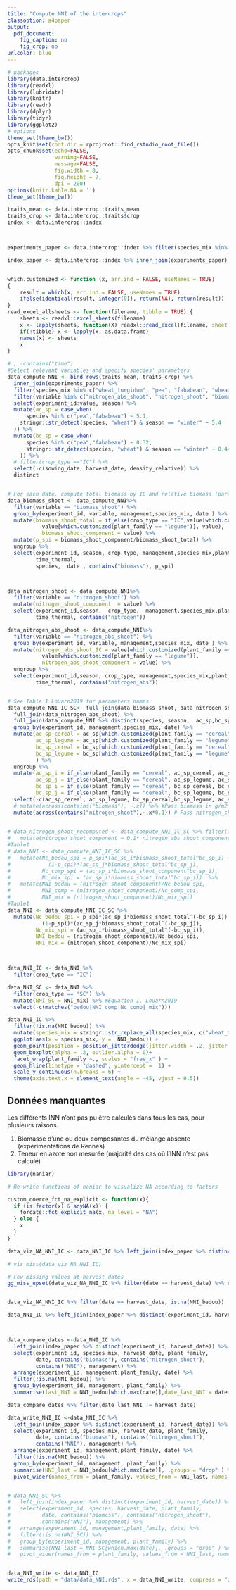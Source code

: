 ```yaml
---
title: "Compute NNI of the intercrops"
classoption: a4paper
output:
  pdf_document:
    fig_caption: no
    fig_crop: no
urlcolor: blue
---
```



```r
# packages
library(data.intercrop)
library(readxl)
library(lubridate)
library(knitr)
library(readr)
library(dplyr)
library(tidyr)
library(ggplot2)
# options
theme_set(theme_bw())
opts_knit$set(root.dir = rprojroot::find_rstudio_root_file())
opts_chunk$set(echo=FALSE,
               warning=FALSE,
               message=FALSE,
               fig.width = 8,
               fig.height = 7,
               dpi = 200)
options(knitr.kable.NA = '')
theme_set(theme_bw())

traits_mean <- data.intercrop::traits_mean
traits_crop <- data.intercrop::traits$crop
index <- data.intercrop::index



experiments_paper <- data.intercrop::index %>% filter(species_mix %in% c("wheat_turgidum_pea", "wheat_turgidum_fababean") ) %>% distinct(experiment_id)

index_paper <- data.intercrop::index %>% inner_join(experiments_paper)



```

```r


which.customized <- function (x, arr.ind = FALSE, useNames = TRUE) 
{
    result = which(x, arr.ind = FALSE, useNames = TRUE)
    ifelse(identical(result, integer(0)), return(NA), return(result))
}
read_excel_allsheets <- function(filename, tibble = TRUE) {
    sheets <- readxl::excel_sheets(filename)
    x <- lapply(sheets, function(X) readxl::read_excel(filename, sheet = X))
    if(!tibble) x <- lapply(x, as.data.frame)
    names(x) <- sheets
    x
}
```


```r


# , -contains("time")
#Select relevant variables and specify species' parameters
data_compute_NNI <- bind_rows(traits_mean, traits_crop) %>% 
  inner_join(experiments_paper) %>% 
  filter(species_mix %in% c("wheat_turgidum", "pea", "fababean", "wheat_turgidum_pea", "wheat_turgidum_fababean")) %>% 
  filter(variable %in% c("nitrogen_abs_shoot", "nitrogen_shoot", "biomass_shoot", "height")) %>% 
  select(experiment_id:value, season) %>% 
  mutate(ac_sp = case_when(
      species %in% c("pea","fababean") ~ 5.1,
    stringr::str_detect(species, "wheat") & season == "winter" ~ 5.4
  )) %>% 
  mutate(bc_sp = case_when(
      species %in% c("pea","fababean") ~ 0.32,
      stringr::str_detect(species, "wheat") & season == "winter" ~ 0.44
    )) %>% 
  # filter(crop_type =="IC") %>%
  select(-c(sowing_date, harvest_date, density_relative)) %>% 
  distinct


# For each date, compute total biomass by IC and relative biomass (parameter p_spi)
data_biomass_shoot <- data_compute_NNI%>% 
  filter(variable == "biomass_shoot") %>% 
  group_by(experiment_id, variable, management,species_mix, date ) %>% 
  mutate(biomass_shoot_total = if_else(crop_type == "IC",value[which.customized(plant_family == "cereal")]+
           value[which.customized(plant_family == "legume")], value),
           biomass_shoot_component = value) %>% 
  mutate(p_spi = biomass_shoot_component/biomass_shoot_total) %>% 
  ungroup %>% 
  select(experiment_id, season, crop_type, management,species_mix,plant_family,
         time_thermal,
         species,  date , contains("biomass"), p_spi) 



data_nitrogen_shoot <- data_compute_NNI%>% 
  filter(variable == "nitrogen_shoot") %>% 
  mutate(nitrogen_shoot_component  = value) %>% 
  select(experiment_id,season,  crop_type,  management,species_mix,plant_family, species,  date ,
         time_thermal, contains("nitrogen")) 

data_nitrogen_abs_shoot <- data_compute_NNI%>% 
  filter(variable == "nitrogen_abs_shoot") %>% 
  group_by(experiment_id, variable, management,species_mix, date ) %>% 
  mutate(nitrogen_abs_shoot_IC = value[which.customized(plant_family == "cereal")]+
           value[which.customized(plant_family == "legume")],
           nitrogen_abs_shoot_component = value) %>% 
  ungroup %>% 
  select(experiment_id,season, crop_type, management,species_mix,plant_family, species,  date ,
         time_thermal, contains("nitrogen_abs")) 


# See Table 1 Louarn2019 for parameters names
data_compute_NNI_IC_SC<- full_join(data_biomass_shoot, data_nitrogen_shoot) %>% 
  full_join(data_nitrogen_abs_shoot) %>% 
  full_join(data_compute_NNI %>% distinct(species, season,  ac_sp,bc_sp)) %>% 
  group_by(experiment_id, management,species_mix, date) %>% 
  mutate(ac_sp_cereal = ac_sp[which.customized(plant_family == "cereal")],
         ac_sp_legume = ac_sp[which.customized(plant_family == "legume")],
         bc_sp_cereal = bc_sp[which.customized(plant_family == "cereal")],
         bc_sp_legume = bc_sp[which.customized(plant_family == "legume")]
         ) %>% 
  ungroup %>% 
  mutate(ac_sp_i = if_else(plant_family == "cereal", ac_sp_cereal, ac_sp_legume),
         ac_sp_j = if_else(plant_family == "cereal", ac_sp_legume, ac_sp_cereal),
         bc_sp_i = if_else(plant_family == "cereal", bc_sp_cereal, bc_sp_legume),  
         bc_sp_j = if_else(plant_family == "cereal", bc_sp_legume, bc_sp_cereal) ) %>% 
  select(-c(ac_sp_cereal, ac_sp_legume, bc_sp_cereal,bc_sp_legume, ac_sp, bc_sp)) %>% 
  # mutate(across(contains("biomass"), ~.x)) %>% #Pass biomass in g/m2
  mutate(across(contains("nitrogen_shoot"),~.x*0.1)) # Pass nitrogen_shoot in % instead of mg/g
                

# data_nitrogen_shoot_recomputed <- data_compute_NNI_IC_SC %>% filter(is.na(nitrogen_shoot_component)) %>% select(experiment_id:date, biomass_shoot_component,  nitrogen_abs_shoot_component, biomass_shoot_component ) %>% 
#   mutate(nitrogen_shoot_component = 0.1* nitrogen_abs_shoot_component/biomass_shoot_component)
#Table1
# data_NNI <- data_compute_NNI_IC_SC %>% 
#   mutate(Nc_bedou_spi = p_spi*(ac_sp_i*biomass_shoot_total^bc_sp_i) +
#            (1-p_spi)*(ac_sp_j*biomass_shoot_total^bc_sp_j),
#          Nc_comp_spi = (ac_sp_i*biomass_shoot_component^bc_sp_i),
#          Nc_mix_spi = (ac_sp_i*biomass_shoot_total^bc_sp_i))  %>% 
#   mutate(NNI_bedou = (nitrogen_shoot_component)/Nc_bedou_spi,
#          NNI_comp = (nitrogen_shoot_component)/Nc_comp_spi,
#          NNI_mix = (nitrogen_shoot_component)/Nc_mix_spi)
#Table1
data_NNI <- data_compute_NNI_IC_SC %>%
  mutate(Nc_bedou_spi = p_spi*(ac_sp_i*biomass_shoot_total^(-bc_sp_i)) +
           (1-p_spi)*(ac_sp_j*biomass_shoot_total^(-bc_sp_j)),
         Nc_mix_spi = (ac_sp_i*biomass_shoot_total^(-bc_sp_i)),
         NNI_bedou = (nitrogen_shoot_component)/Nc_bedou_spi,
         NNI_mix = (nitrogen_shoot_component)/Nc_mix_spi)



data_NNI_IC <- data_NNI %>%
  filter(crop_type == "IC")

data_NNI_SC <- data_NNI %>%
  filter(crop_type == "SC") %>% 
  mutate(NNI_SC = NNI_mix) %>% #Equation 1. Louarn2019
  select(-c(matches("bedou|NNI_comp|Nc_comp|_mix")))


```


```r
data_NNI_IC %>% 
  filter(!is.na(NNI_bedou)) %>%
  mutate(species_mix = stringr::str_replace_all(species_mix, c("wheat_turgidum" = "wt"))) %>% 
  ggplot(aes(x = species_mix, y =  NNI_bedou)) + 
  geom_point(position = position_jitterdodge(jitter.width = .2, jitter.height = 0), alpha = .7, aes(color = species)) + 
  geom_boxplot(alpha = .2, outlier.alpha = 0)+
  facet_wrap(plant_family ~., scales = "free_x" ) +
  geom_hline(linetype = "dashed", yintercept =  1) +
  scale_y_continuous(n.breaks = 6) +
  theme(axis.text.x = element_text(angle = -45, vjust = 0.5))


```



## Données manquantes


Les différents INN n'ont pas pu être calculés dans tous les cas, pour plusieurs raisons. 

1. Biomasse d'une ou deux composantes du mélange absente (expérimentations de Rennes)
2. Teneur en azote non mesurée (majorité des cas où l'INN n'est pas calculé)



```r

library(naniar)

# Re-write functions of naniar to visualize NA according to factors

custom_coerce_fct_na_explicit <- function(x){
  if (is.factor(x) & anyNA(x)) {
    forcats::fct_explicit_na(x, na_level = "NA")
  } else {
    x
  }
}


```

```r

data_viz_NA_NNI_IC <- data_NNI_IC %>% left_join(index_paper %>% distinct(experiment_id, harvest_date)) %>% select(experiment_id, species_mix, harvest_date, plant_family, date, contains("biomass"), contains("nitrogen_shoot"), contains("NNI"))

# vis_miss(data_viz_NA_NNI_IC)

# Few missing values at harvest dates
gg_miss_upset(data_viz_NA_NNI_IC %>% filter(date == harvest_date) %>% select(contains("NNI_bedou"), contains("nitrogen"), contains('biomass')))


data_viz_NA_NNI_IC %>% filter(date == harvest_date, is.na(NNI_bedou))

data_NNI_IC %>% left_join(index_paper %>% distinct(experiment_id, harvest_date)) %>% select(experiment_id, species_mix, harvest_date, plant_family, date, contains("biomass"), contains("nitrogen_shoot"), contains("NNI"), management) %>% filter(date == harvest_date, is.na(NNI_bedou))



data_compare_dates <-data_NNI_IC %>%
  left_join(index_paper %>% distinct(experiment_id, harvest_date)) %>%
  select(experiment_id, species_mix, harvest_date, plant_family, 
         date, contains("biomass"), contains("nitrogen_shoot"),
         contains("NNI"), management) %>% 
  arrange(experiment_id, management,plant_family, date) %>%
  filter(!is.na(NNI_bedou)) %>%
  group_by(experiment_id, management, plant_family) %>% 
  summarise(last_NNI = NNI_bedou[which.max(date)],date_last_NNI = date[which(NNI_bedou == last_NNI)], last_date = max(date), harvest_date = unique(harvest_date), .groups = "drop" )

data_compare_dates %>% filter(date_last_NNI != harvest_date)


```


```r
data_write_NNI_IC <-data_NNI_IC %>%
  left_join(index_paper %>% distinct(experiment_id, harvest_date)) %>%
  select(experiment_id, species_mix, harvest_date, plant_family, 
         date, contains("biomass"), contains("nitrogen_shoot"),
         contains("NNI"), management) %>% 
  arrange(experiment_id, management,plant_family, date) %>%
  filter(!is.na(NNI_bedou)) %>%
  group_by(experiment_id, management, plant_family) %>% 
  summarise(NNI_last = NNI_bedou[which.max(date)], .groups = "drop" ) %>% 
  pivot_wider(names_from = plant_family, values_from = NNI_last, names_prefix = "NNI_")


# data_NNI_SC %>%
#   left_join(index_paper %>% distinct(experiment_id, harvest_date)) %>%
#   select(experiment_id, species, harvest_date, plant_family, 
#          date, contains("biomass"), contains("nitrogen_shoot"),
#          contains("NNI"), management) %>% 
#   arrange(experiment_id, management,plant_family, date) %>%
#   filter(!is.na(NNI_SC)) %>%
#   group_by(experiment_id, management, plant_family) %>% 
#   summarise(NNI_last = NNI_SC[which.max(date)], .groups = "drop" ) %>% 
#   pivot_wider(names_from = plant_family, values_from = NNI_last, names_prefix = "NNI_")



```




```r

data_NNI_write <- data_NNI_IC
write_rds(path = "data/data_NNI.rds", x = data_NNI_write, compress = "xz")

```

<!-- # Compare Louarn2019 -->
